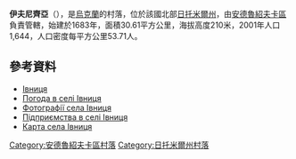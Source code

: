{{coord|50|9|4|N|29|2|15|E|scale:30000|display=title}}

'''伊夫尼齊亞'''（{{lang-uk|Івниця}}），是[[烏克蘭|烏克蘭]]的村落，位於該國北部[[日托米爾州|日托米爾州]]，由[[安德魯紹夫卡區|安德魯紹夫卡區]]負責管轄，始建於1683年，面積30.61平方公里，海拔高度210米，2001年人口1,644，人口密度每平方公里53.71人。

==參考資料==
*[http://gska2.rada.gov.ua/pls/z7502/A005?rdat1=10.12.2009&rf7571=8657 Івниця]{{dead link|date=2017年11月 |bot=InternetArchiveBot |fix-attempted=yes }}
* [http://weather.in.ua/ua/zhitomirskaja/9489 Погода в селі Івниця]{{Wayback|url=http://weather.in.ua/ua/zhitomirskaja/9489 |date=20160305221247 }}
* [http://picasaweb.google.ru/znannya1981/uKDIGC# Фотографії села Івниця]{{dead link|date=2018年2月 |bot=InternetArchiveBot |fix-attempted=yes }}
* [http://www.ua-region.info/32277345 Підприємства в селі Івниця]{{Wayback|url=http://www.ua-region.info/32277345 |date=20160304124128 }}
* [http://gorodovik.com/towns/info/Ivnica/5807 Карта села Івниця]{{Wayback|url=http://gorodovik.com/towns/info/Ivnica/5807 |date=20160316162923 }}

{{DEFAULTSORT:Івниця}}
[[Category:安德魯紹夫卡區村落|Category:安德魯紹夫卡區村落]]
[[Category:日托米爾州村落|Category:日托米爾州村落]]


{{Zhytomyr-geo-stub}}